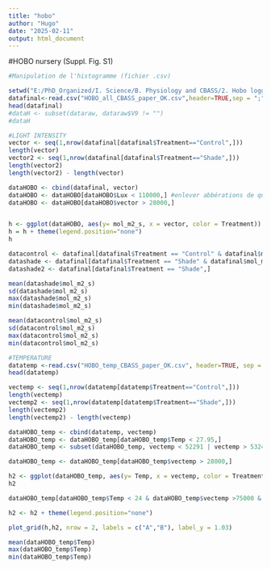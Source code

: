 ---
title: "hobo"
author: "Hugo"
date: "2025-02-11"
output: html_document
---


#HOBO nursery (Suppl. Fig. S1)


```{r}
#Manipulation de l'histogramme (fichier .csv)

setwd("E:/PhD_Organized/I. Science/B. Physiology and CBASS/2. Hobo loggers nursery")
datafinal<-read.csv("HOBO_all_CBASS_paper_OK.csv",header=TRUE,sep = ";", fill = TRUE)
head(datafinal)
#dataH <- subset(dataraw, dataraw$V9 != "")
#dataH

#LIGHT INTENSITY
vector <- seq(1,nrow(datafinal[datafinal$Treatment=="Control",]))
length(vector)
vector2 <- seq(1,nrow(datafinal[datafinal$Treatment=="Shade",]))
length(vector2)
length(vector2) - length(vector)

dataHOBO <- cbind(datafinal, vector)
dataHOBO <- dataHOBO[dataHOBO$Lux < 110000,] #enlever abbérations de quand on retirait les loggers
dataHOBO <- dataHOBO[dataHOBO$vector > 28000,]


h <- ggplot(dataHOBO, aes(y= mol_m2_s, x = vector, color = Treatment)) + geom_line(lwd = 0.1) + xlab("") + ylab("Light intensity (µmol/m²/s)") + scale_color_manual(values = c("#E69F00", "midnightblue")) + theme_cowplot(8) +  scale_x_continuous(breaks = c(0,15000,30000,45000,60000,75000,90000,105000, 120000,135000))
h = h + theme(legend.position="none")
h

datacontrol <- datafinal[datafinal$Treatment == "Control" & datafinal$mol_m2_s > 10,]
datashade <- datafinal[datafinal$Treatment == "Shade" & datafinal$mol_m2_s > 10,]
datashade2 <- datafinal[datafinal$Treatment == "Shade",]

mean(datashade$mol_m2_s)
sd(datashade$mol_m2_s)
max(datashade$mol_m2_s)
min(datashade$mol_m2_s)

mean(datacontrol$mol_m2_s)
sd(datacontrol$mol_m2_s)
max(datacontrol$mol_m2_s)
min(datacontrol$mol_m2_s)

#TEMPERATURE
datatemp <-read.csv("HOBO_temp_CBASS_paper_OK.csv", header=TRUE, sep = ";", fill = TRUE)
head(datatemp)

vectemp <- seq(1,nrow(datatemp[datatemp$Treatment=="Control",]))
length(vectemp)
vectemp2 <- seq(1,nrow(datatemp[datatemp$Treatment=="Shade",]))
length(vectemp2)
length(vectemp2) - length(vectemp)

dataHOBO_temp <- cbind(datatemp, vectemp)
dataHOBO_temp <- dataHOBO_temp[dataHOBO_temp$Temp < 27.95,]
dataHOBO_temp <- subset(dataHOBO_temp, vectemp < 52291 | vectemp > 53240) #remove aberrant values that were recorded when the loggers were changed back (ie between the omment when they were removed from the water and the data was loaded in the computer)

dataHOBO_temp <- dataHOBO_temp[dataHOBO_temp$vectemp > 28000,]

h2 <- ggplot(dataHOBO_temp, aes(y= Temp, x = vectemp, color = Treatment)) + geom_line(lwd = 0.5) + xlab("Time") + ylab("Water temperature (°C)") + scale_color_manual(values = c("#E69F00", "midnightblue")) + theme_cowplot(8) + scale_x_continuous(breaks = c(0,15000,30000,45000,60000,75000,90000,105000,120000,135000))
h2

dataHOBO_temp[dataHOBO_temp$Temp < 24 & dataHOBO_temp$vectemp >75000 & dataHOBO_temp$vectemp <90000,]

h2 <- h2 + theme(legend.position="none")

plot_grid(h,h2, nrow = 2, labels = c("A","B"), label_y = 1.03)

mean(dataHOBO_temp$Temp)
max(dataHOBO_temp$Temp)
min(dataHOBO_temp$Temp)
```



